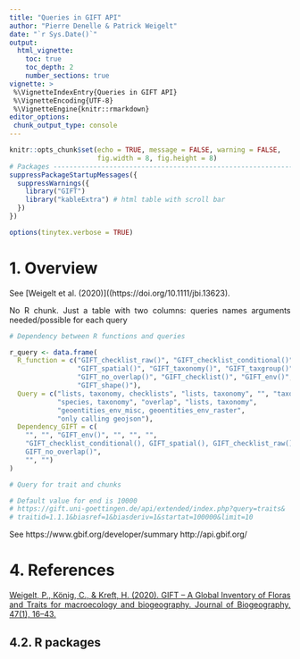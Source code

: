 ```yaml
---
title: "Queries in GIFT API"
author: "Pierre Denelle & Patrick Weigelt"
date: "`r Sys.Date()`"
output: 
  html_vignette:
    toc: true
    toc_depth: 2
    number_sections: true
vignette: >
 %\VignetteIndexEntry{Queries in GIFT API}
 %\VignetteEncoding{UTF-8} 
 %\VignetteEngine{knitr::rmarkdown}
editor_options: 
 chunk_output_type: console
---
```


<style>
body {
text-align: justify}
</style>

```r

knitr::opts_chunk$set(echo = TRUE, message = FALSE, warning = FALSE,
                      fig.width = 8, fig.height = 8)
# Packages --------------------------------------------------------------------
suppressPackageStartupMessages({
  suppressWarnings({
    library("GIFT")
    library("kableExtra") # html table with scroll bar
  })
})

options(tinytex.verbose = TRUE)
```


# 1. Overview

See [Weigelt et al. (2020)]((https://doi.org/10.1111/jbi.13623).

No R chunk.
Just a table with two columns:
queries names
arguments needed/possible for each query

```r
# Dependency between R functions and queries

r_query <- data.frame(
  R_function = c("GIFT_checklist_raw()", "GIFT_checklist_conditional()",
                 "GIFT_spatial()", "GIFT_taxonomy()", "GIFT_taxgroup()",
                 "GIFT_no_overlap()", "GIFT_checklist()", "GIFT_env()",
                 "GIFT_shape()"),
  Query = c("lists, taxonomy, checklists", "lists, taxonomy", "", "taxonomy",
            "species, taxonomy", "overlap", "lists, taxonomy",
            "geoentities_env_misc, geoentities_env_raster",
            "only calling geojson"),
  Dependency_GIFT = c(
    "", "", "GIFT_env()", "", "", "",
    "GIFT_checklist_conditional(), GIFT_spatial(), GIFT_checklist_raw(),
    GIFT_no_overlap()",
    "", "")
)

```


```r
# Query for trait and chunks

# Default value for end is 10000
# https://gift.uni-goettingen.de/api/extended/index.php?query=traits&
# traitid=1.1.1&biasref=1&biasderiv=1&startat=100000&limit=10
```


See https://www.gbif.org/developer/summary
http://api.gbif.org/


\newpage

# 4. References

[Weigelt, P., König, C., & Kreft, H. (2020). GIFT – A Global Inventory of Floras and Traits for macroecology and biogeography. Journal of Biogeography, 47(1), 16–43.](https://doi.org/10.1111/jbi.13623)

\newpage

## 4.2. R packages

